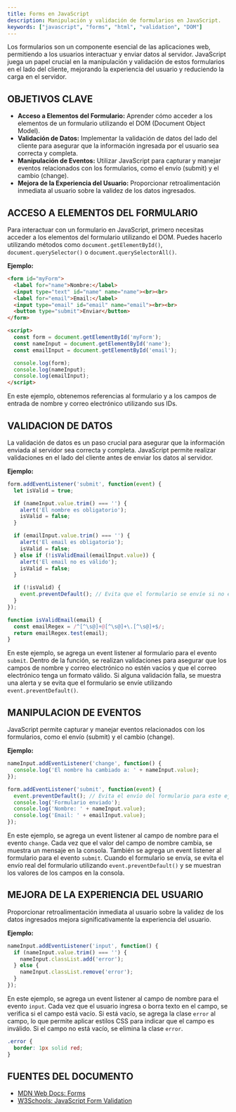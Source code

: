 ```yaml
---
title: Forms en JavaScript
description: Manipulación y validación de formularios en JavaScript.
keywords: ["javascript", "forms", "html", "validation", "DOM"]
---
```


Los formularios son un componente esencial de las aplicaciones web, permitiendo a los usuarios interactuar y enviar datos al servidor. JavaScript juega un papel crucial en la manipulación y validación de estos formularios en el lado del cliente, mejorando la experiencia del usuario y reduciendo la carga en el servidor.

## OBJETIVOS CLAVE

*   **Acceso a Elementos del Formulario:** Aprender cómo acceder a los elementos de un formulario utilizando el DOM (Document Object Model).
*   **Validación de Datos:** Implementar la validación de datos del lado del cliente para asegurar que la información ingresada por el usuario sea correcta y completa.
*   **Manipulación de Eventos:** Utilizar JavaScript para capturar y manejar eventos relacionados con los formularios, como el envío (submit) y el cambio (change).
*   **Mejora de la Experiencia del Usuario:** Proporcionar retroalimentación inmediata al usuario sobre la validez de los datos ingresados.

## ACCESO A ELEMENTOS DEL FORMULARIO

Para interactuar con un formulario en JavaScript, primero necesitas acceder a los elementos del formulario utilizando el DOM. Puedes hacerlo utilizando métodos como `document.getElementById()`, `document.querySelector()` o `document.querySelectorAll()`.

**Ejemplo:**

```html
<form id="myForm">
  <label for="name">Nombre:</label>
  <input type="text" id="name" name="name"><br><br>
  <label for="email">Email:</label>
  <input type="email" id="email" name="email"><br><br>
  <button type="submit">Enviar</button>
</form>

<script>
  const form = document.getElementById('myForm');
  const nameInput = document.getElementById('name');
  const emailInput = document.getElementById('email');

  console.log(form);
  console.log(nameInput);
  console.log(emailInput);
</script>
```

En este ejemplo, obtenemos referencias al formulario y a los campos de entrada de nombre y correo electrónico utilizando sus IDs.

## VALIDACION DE DATOS

La validación de datos es un paso crucial para asegurar que la información enviada al servidor sea correcta y completa. JavaScript permite realizar validaciones en el lado del cliente antes de enviar los datos al servidor.

**Ejemplo:**

```javascript
form.addEventListener('submit', function(event) {
  let isValid = true;

  if (nameInput.value.trim() === '') {
    alert('El nombre es obligatorio');
    isValid = false;
  }

  if (emailInput.value.trim() === '') {
    alert('El email es obligatorio');
    isValid = false;
  } else if (!isValidEmail(emailInput.value)) {
    alert('El email no es válido');
    isValid = false;
  }

  if (!isValid) {
    event.preventDefault(); // Evita que el formulario se envíe si no es válido
  }
});

function isValidEmail(email) {
  const emailRegex = /^[^\s@]+@[^\s@]+\.[^\s@]+$/;
  return emailRegex.test(email);
}
```

En este ejemplo, se agrega un event listener al formulario para el evento `submit`. Dentro de la función, se realizan validaciones para asegurar que los campos de nombre y correo electrónico no estén vacíos y que el correo electrónico tenga un formato válido. Si alguna validación falla, se muestra una alerta y se evita que el formulario se envíe utilizando `event.preventDefault()`.

## MANIPULACION DE EVENTOS

JavaScript permite capturar y manejar eventos relacionados con los formularios, como el envío (submit) y el cambio (change).

**Ejemplo:**

```javascript
nameInput.addEventListener('change', function() {
  console.log('El nombre ha cambiado a: ' + nameInput.value);
});

form.addEventListener('submit', function(event) {
  event.preventDefault(); // Evita el envío del formulario para este ejemplo
  console.log('Formulario enviado');
  console.log('Nombre: ' + nameInput.value);
  console.log('Email: ' + emailInput.value);
});
```

En este ejemplo, se agrega un event listener al campo de nombre para el evento `change`. Cada vez que el valor del campo de nombre cambia, se muestra un mensaje en la consola. También se agrega un event listener al formulario para el evento `submit`. Cuando el formulario se envía, se evita el envío real del formulario utilizando `event.preventDefault()` y se muestran los valores de los campos en la consola.

## MEJORA DE LA EXPERIENCIA DEL USUARIO

Proporcionar retroalimentación inmediata al usuario sobre la validez de los datos ingresados mejora significativamente la experiencia del usuario.

**Ejemplo:**

```javascript
nameInput.addEventListener('input', function() {
  if (nameInput.value.trim() === '') {
    nameInput.classList.add('error');
  } else {
    nameInput.classList.remove('error');
  }
});
```

En este ejemplo, se agrega un event listener al campo de nombre para el evento `input`. Cada vez que el usuario ingresa o borra texto en el campo, se verifica si el campo está vacío. Si está vacío, se agrega la clase `error` al campo, lo que permite aplicar estilos CSS para indicar que el campo es inválido. Si el campo no está vacío, se elimina la clase `error`.

```css
.error {
  border: 1px solid red;
}
```

## FUENTES DEL DOCUMENTO

*   [MDN Web Docs: Forms](https://developer.mozilla.org/en-US/docs/Web/Guide/HTML/Forms)
*   [W3Schools: JavaScript Form Validation](https://www.w3schools.com/js/js_validation.asp)